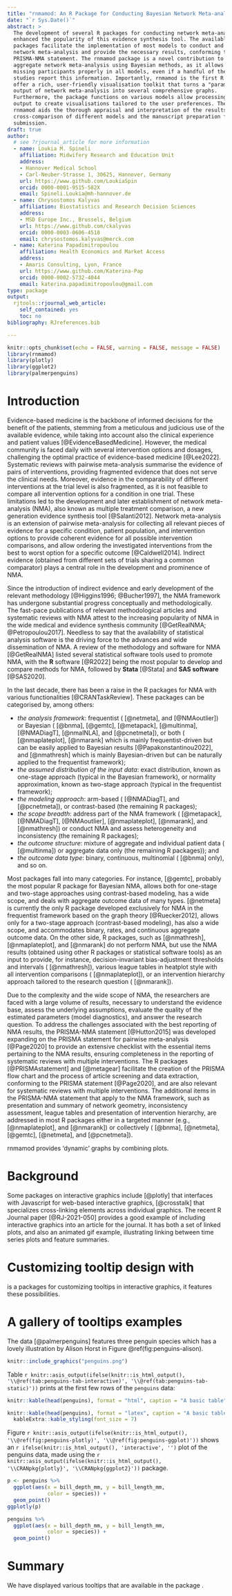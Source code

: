 ```yaml
---
title: "rnmamod: An R Package for Conducting Bayesian Network Meta-analysis with Missing Participants"
date: "`r Sys.Date()`"
abstract: >
  The development of several R packages for conducting network meta-analysis has
  enhanced the popularity of this evidence synthesis tool. The available R 
  packages facilitate the implementation of most models to conduct and evaluate 
  network meta-analysis and provide the necessary results, conforming to the 
  PRISMA-NMA statement. The rnmamod package is a novel contribution to conducting 
  aggregate network meta-analysis using Bayesian methods, as it allows addressing 
  missing participants properly in all models, even if a handful of the included 
  studies report this information. Importantly, rnmamod is the first R package to 
  offer a rich, user-friendly visualisation toolkit that turns a "parameter-dense"
  output of network meta-analysis into several comprehensive graphs. 
  Furthermore, the package functions on various models allow processing their 
  output to create visualisations tailored to the user preferences. Therefore, 
  rnmamod aids the thorough appraisal and interpretation of the results, the 
  cross-comparison of different models and the manuscript preparation for journal 
  submission. 
draft: true
author:  
  # see ?rjournal_article for more information
  - name: Loukia M. Spineli
    affiliation: Midwifery Research and Education Unit
    address:
    - Hannover Medical School
    - Carl-Neuber-Strasse 1, 30625, Hannover, Germany
    url: https://www.github.com/LoukiaSpin
    orcid: 0000-0001-9515-582X
    email: Spineli.Loukia@mh-hannover.de
  - name: Chrysostomos Kalyvas
    affiliation: Biostatistics and Research Decision Sciences
    address:
    - MSD Europe Inc., Brussels, Belgium
    url: https://www.github.com/ckalyvas
    orcid: 0000-0003-0606-4518
    email: chrysostomos.kalyvas@merck.com
  - name: Katerina Papadimitropoulou
    affiliation: Health Economics and Market Access 
    address:
    - Amaris Consulting, Lyon, France 
    url: https://www.github.com/Katerina-Pap
    orcid: 0000-0002-5732-4044
    email: katerina.papadimitropoulou@gmail.com 
type: package
output: 
  rjtools::rjournal_web_article:
    self_contained: yes
    toc: no
bibliography: RJreferences.bib

---
```


```r
knitr::opts_chunk$set(echo = FALSE, warning = FALSE, message = FALSE)
library(rnmamod)
library(plotly)
library(ggplot2)
library(palmerpenguins)
```

# Introduction

Evidence-based medicine is the backbone of informed decisions for the benefit of 
the patients, stemming from a meticulous and judicious use of the available evidence, 
while taking into account also the clinical experience and patient values [@EvidenceBasedMedicine]. 
However, the medical community is faced daily with several intervention options and
dosages, challenging the optimal practice of evidence-based medicine [@Lee2022].
Systematic reviews with pairwise meta-analysis summarise the evidence of pairs of 
interventions, providing fragmented evidence that does not serve the clinical needs. 
Moreover, evidence in the comparability of different interventions at the trial 
level is also fragmented, as it is not feasible to compare all intervention options 
for a condition in one trial. These limitations led to the development and later 
establishment of network meta-analysis (NMA), also known as multiple treatment 
comparison, a new generation evidence synthesis tool [@Salanti2012]. Network 
meta-analysis is an extension of pairwise meta-analysis for collecting all relevant 
pieces of evidence for a specific condition, patient population, and intervention 
options to provide coherent evidence for all possible intervention comparisons, 
and allow ordering the investigated interventions from the best to worst option 
for a specific outcome [@Caldwell2014]. Indirect evidence (obtained from different
sets of trials sharing a common comparator) plays a central role in the development
and prominence of NMA. 

Since the introduction of indirect evidence and early development of the relevant
methodology [@Higgins1996; @Bucher1997], the NMA framework has undergone substantial
progress conceptually and methodologically. The fast-pace publications of relevant 
methodological articles and systematic reviews with NMA attest to the increasing 
popularity of NMA in the wide medical and evidence synthesis community 
[@GetRealNMA; @Petropoulou2017]. Needless to say that the availability of statistical 
analysis software is the driving force to the advances and wide dissemination of NMA.
A review of the methodology and software for NMA [@GetRealNMA] listed several statistical 
software tools used to promote NMA, with the __R__ software [@R2022] being the most 
popular to develop and compare methods for NMA, followed by __Stata__ [@Stata] and 
__SAS software__ [@SAS2020]. 

In the last decade, there has been a raise in the R packages for NMA with various 
functionalities [@CRANTaskReview]. These packages can be categorised by, among 
others:

- _the analysis framework_: frequentist (\CRANpkg{netmeta} [@netmeta], and 
\CRANpkg{NMAoutlier} [@NMAoutlier]) or Bayesian (\CRANpkg{bnma} [@bnma], 
\CRANpkg{gemtc} [@gemtc], \CRANpkg{metapack} [@metapack], \CRANpkg{multinma} [@multinma], \CRANpkg{NMADiagT} [@NMADiagT], \CRANpkg{nmaINLA} [@nmaINLA], and \CRANpkg{pcnetmeta} 
[@pcnetmeta]), or both (\CRANpkg{nmaplateplot} [@nmaplateplot], \CRANpkg{nmarank} 
[@nmarank] which is mainly frequentist-driven but can be easily applied to Bayesian 
results [@Papakonstantinou2022], and \CRANpkg{nmathresh} [@nmathresh] which is 
mainly Bayesian-driven but can be naturally applied to the frequentist framework); 
- _the assumed distribution of the input data_: exact distribution, known as one-stage 
approach (typical in the Bayesian framework), or normality approximation, known as 
two-stage approach (typical in the frequentist framework); 
- _the modeling approach_: arm-based (\CRANpkg{NMADiagT} [@NMADiagT], and \CRANpkg{pcnetmeta} [@pcnetmeta]), or contrast-based (the remaining R packages);
- _the scope breadth_: address part of the NMA framework (\CRANpkg{metapack} [@metapack], \CRANpkg{NMADiagT} [@NMADiagT], \CRANpkg{NMAoutlier} [@NMAoutlier], 
\CRANpkg{nmaplateplot} [@nmaplateplot], \CRANpkg{nmarank} [@nmarank], and \CRANpkg{nmathresh} [@nmathresh]) or conduct NMA and assess heterogeneity and inconsistency 
(the remaining R packages);
- _the outcome structure_: mixture of aggregate and individual patient data 
(\CRANpkg{multinma} [@multinma]) or aggregate data only (the remaining R 
packages)); and 
- _the outcome data type_: binary, continuous, multinomial (\CRANpkg{bnma} [@bnma] only), 
and so on.

Most packages fall into many categories. For instance, \CRANpkg{gemtc} 
[@gemtc], probably the most popular R package for Bayesian NMA, allows both for 
one-stage and two-stage approaches using contrast-based modeling, has a wide scope, 
and deals with aggregate outcome data of many types. \CRANpkg{netmeta} [@netmeta] 
is currently the only R package developed exclusively for NMA in the frequentist 
framework based on the graph theory [@Ruecker2012], allows only for a two-stage 
 approach (contrast-based modeling), has also a wide scope, and accommodates 
binary, rates, and continuous aggregate outcome data. On the other side, R packages, 
such as \CRANpkg{nmathresh} [@nmathresh], \CRANpkg{nmaplateplot} [@nmaplateplot], 
and \CRANpkg{nmarank} [@nmarank] do not perform NMA, but use the NMA results (obtained 
using other R packages or statistical software tools) as an input to provide, for
instance, decision-invariant bias-adjustment thresholds and intervals (\CRANpkg{nmathresh} 
[@nmathresh]), various league tables in heatplot style with all intervention 
comparisons (\CRANpkg{nmaplateplot} [@nmaplateplot]), or an intervention hierarchy 
approach tailored to the research question (\CRANpkg{nmarank} [@nmarank]).

Due to the complexity and the wide scope of NMA, the researchers are faced with 
a large volume of results, necessary to understand the evidence base, assess the 
underlying assumptions, evaluate the quality of the estimated parameters (model 
diagnostics), and answer the research question. To address the challenges associated 
with the best reporting of NMA results, the PRISMA-NMA statement [@Hutton2015] 
was developed expanding on the PRISMA statement for pairwise meta-analysis [@Page2020] 
to provide an extensive checklist with the essential items pertaining to the NMA 
results, ensuring completeness in the reporting of systematic reviews with multiple 
interventions. The R packages \CRANpkg{PRISMAstatement} [@PRISMAstatement] and 
\CRANpkg{metagear} [@metagear] facilitate the creation of the PRISMA flow chart 
and the process of article screening and data extraction, conforming to the PRISMA
statement [@Page2020], and are also relevant for systematic reviews with multiple 
interventions. The additional items in the PRISMA-NMA statement that apply to the 
NMA framework, such as presentation and summary of network geometry, inconsistency 
assessment, league tables and presentation of intervention hierarchy, are addressed 
in most R packages either in a targeted manner (e.g., \CRANpkg{nmaplateplot} 
[@nmaplateplot], and \CRANpkg{nmarank} [@nmarank]) or collectively (\CRANpkg{bnma} 
[@bnma], \CRANpkg{netmeta} [@netmeta],\CRANpkg{gemtc} [@gemtc], 
\CRANpkg{netmeta} [@netmeta], and \CRANpkg{pcnetmeta} [@pcnetmeta]). 

rnmamod provides 'dynamic' graphs by combining plots.

# Background

Some packages on interactive graphics include \CRANpkg{plotly} [@plotly] that interfaces with Javascript for web-based interactive graphics, \CRANpkg{crosstalk} [@crosstalk] that specializes cross-linking elements across individual graphics.  The recent R Journal paper \CRANpkg{tsibbletalk} [@RJ-2021-050] provides a good example of including interactive graphics into an article for the journal. It has both a set of linked plots, and also an animated gif example, illustrating linking between time series plots and feature summaries.

# Customizing tooltip design with \pkg{ToOoOlTiPs}

\pkg{ToOoOlTiPs} is a packages for customizing tooltips in interactive graphics, it features these possibilities.

# A gallery of tooltips examples

The \CRANpkg{palmerpenguins} data [@palmerpenguins]  features three penguin species which has a lovely illustration by Alison Horst in Figure \@ref(fig:penguins-alison). 

```r
knitr::include_graphics("penguins.png")
```

Table `r knitr::asis_output(ifelse(knitr::is_html_output(), '\\@ref(tab:penguins-tab-interactive)', '\\@ref(tab:penguins-tab-static)'))` prints at the first few rows of the `penguins` data:

```r
knitr::kable(head(penguins), format = "html", caption = "A basic table")
```

```r
knitr::kable(head(penguins), format = "latex", caption = "A basic table") %>% 
  kableExtra::kable_styling(font_size = 7)
```   

Figure `r knitr::asis_output(ifelse(knitr::is_html_output(), '\\@ref(fig:penguins-plotly)', '\\@ref(fig:penguins-ggplot)'))` shows an `r ifelse(knitr::is_html_output(), 'interactive', '')` plot of the penguins data, made using the `r knitr::asis_output(ifelse(knitr::is_html_output(), '\\CRANpkg{plotly}', '\\CRANpkg{ggplot2}'))` package. 

```r
p <- penguins %>% 
  ggplot(aes(x = bill_depth_mm, y = bill_length_mm, 
             color = species)) + 
  geom_point()
ggplotly(p)
```

```r
penguins %>% 
  ggplot(aes(x = bill_depth_mm, y = bill_length_mm, 
             color = species)) + 
  geom_point()
```

# Summary

We have displayed various tooltips that are available in the package \pkg{ToOoOlTiPs}. 

